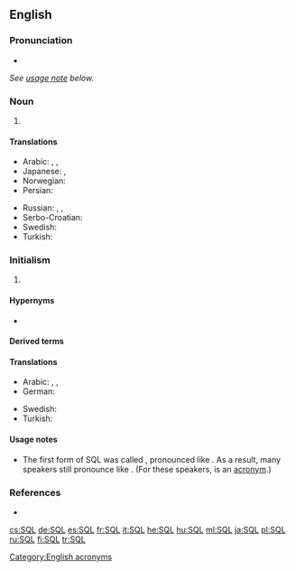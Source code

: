==English==

===Pronunciation===
* {{audio|En-us-SQL.ogg|Audio (US)|lang=en}}
''See [[#Usage notes|usage note]] below.''

===Noun===
{{en-noun|?}}

# {{lb|en|physics}} {{initialism of|[[standard]] [[quantum limit]]|lang=en}}

====Translations====
{{trans-top|SQL}}
* Arabic: {{t|ar|SQL|m|tr=-|sc=Latn}},{{LR}} {{t|ar|إِس كْيُو إِل|tr=ʾes kyū ʾel|m}}, {{t|ar|إسْ كْيُو إلْ|m}}
* Japanese: {{t+|ja|SQL|tr=-|sc=Latn}}, {{t|ja|エスキューエル|tr=esu-kyū-eru}} {{t|ja|シークェル|tr=shīkweru}}
* Norwegian: {{t|no|SQL|n}}
* Persian: {{t|fa|اس‌کیوال|tr=es-kiyu-el|sc=fa-Arab}}
{{trans-mid}}
* Russian: {{t+|ru|SQL|m|tr=-|sc=Latn}}, {{t|ru|эс-ку-э́ль|m}}, {{t|ru|эс-кью-э́л|m}}
* Serbo-Croatian: {{t|sh|SQL|m}}
* Swedish: {{t|sv|SQL|n}}
* Turkish: {{t+|tr|SQL}}
{{trans-bottom}}

===Initialism===
{{rfc-header|Initialism}}
{{head|en|initialism}}

# {{lb|en|computer language|databases}} {{initialism of|[[w:SQL|Structured Query Language]]|lang=en}}

====Hypernyms====
* {{l|en|QL}}

====Derived terms====
{{der4
| {{l|en|eSQL}}
| {{l|en|HSQLDB}}
| {{l|en|NoSQL}}
| {{l|en|PL/SQL}}
| {{l|en|Transact-SQL}}
| {{l|en|T-SQL}}
}}

====Translations====
{{trans-top|SQL}}
* Arabic: {{t|ar|SQL|m|tr=-|sc=Latn}},{{LR}} {{t|ar|إِس كْيُو إِل|tr=ʾes kyū ʾel|m}}, {{t|ar|إسْ كْيُو إلْ|m}}
* German: {{t+|de|SQL|n}}
{{trans-mid}}
* Swedish: {{t|sv|SQL|n}}
* Turkish: {{t+|tr|SQL}}
{{trans-bottom}}

====Usage notes====
* {{sense|structured query language}} The first form of SQL was called {{m|en||SEQUEL}}, pronounced like {{m|en||sequel}}. As a result, many speakers still pronounce {{m|en|SQL}} like {{m|en||sequel}}. (For these speakers, {{m|en|SQL}} is an [[Appendix:Glossary#acronym|acronym]].)

===References===
* {{pedia}}

[[Category:English acronyms]]

[[cs:SQL]]
[[de:SQL]]
[[es:SQL]]
[[fr:SQL]]
[[it:SQL]]
[[he:SQL]]
[[hu:SQL]]
[[ml:SQL]]
[[ja:SQL]]
[[pl:SQL]]
[[ru:SQL]]
[[fi:SQL]]
[[tr:SQL]]